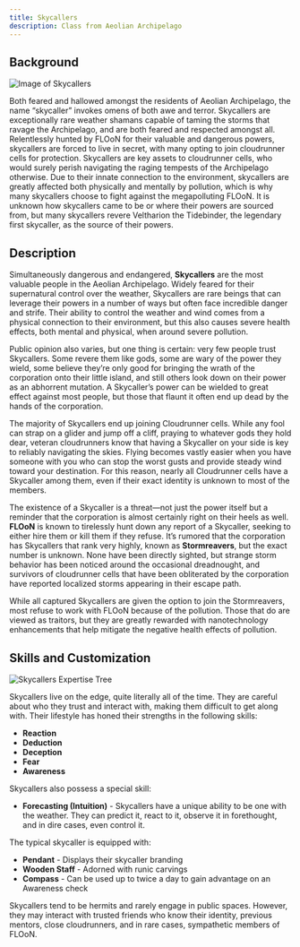 ```yaml
---
title: Skycallers
description: Class from Aeolian Archipelago
---
```

## Background

![Image of Skycallers](../../../assets/archipelago/skycaller.png)

Both feared and hallowed amongst the residents of Aeolian Archipelago, the name “skycaller” invokes omens of both awe and terror. Skycallers are exceptionally rare weather shamans capable of taming the storms that ravage the Archipelago, and are both feared and respected amongst all. Relentlessly hunted by FLOoN for their valuable and dangerous powers, skycallers are forced to live in secret, with many opting to join cloudrunner cells for protection. Skycallers are key assets to cloudrunner cells, who would surely perish navigating the raging tempests of the Archipelago otherwise. Due to their innate connection to the environment, skycallers are greatly affected both physically and mentally by pollution, which is why many skycallers choose to fight against the megapolluting FLOoN. It is unknown how skycallers came to be or where their powers are sourced from, but many skycallers revere Veltharion the Tidebinder, the legendary first skycaller, as the source of their powers.


## Description
Simultaneously dangerous and endangered, **Skycallers** are the most valuable people in the Aeolian Archipelago. Widely feared for their supernatural control over the weather, Skycallers are rare beings that can leverage their powers in a number of ways but often face incredible danger and strife. Their ability to control the weather and wind comes from a physical connection to their environment, but this also causes severe health effects, both mental and physical, when around severe pollution. 

Public opinion also varies, but one thing is certain: very few people trust Skycallers. Some revere them like gods, some are wary of the power they wield, some believe they’re only good for bringing the wrath of the corporation onto their little island, and still others look down on their power as an abhorrent mutation. A Skycaller’s power can be wielded to great effect against most people, but those that flaunt it often end up dead by the hands of the corporation.

The majority of Skycallers end up joining Cloudrunner cells. While any fool can strap on a glider and jump off a cliff, praying to whatever gods they hold dear, veteran cloudrunners know that having a Skycaller on your side is key to reliably navigating the skies. Flying becomes vastly easier when you have someone with you who can stop the worst gusts and provide steady wind toward your destination. For this reason, nearly all Cloudrunner cells have a Skycaller among them, even if their exact identity is unknown to most of the members. 

The existence of a Skycaller is a threat—not just the power itself but a reminder that the corporation is almost certainly right on their heels as well. **FLOoN** is known to tirelessly hunt down any report of a Skycaller, seeking to either hire them or kill them if they refuse. It’s rumored that the corporation has Skycallers that rank very highly, known as **Stormreavers**, but the exact number is unknown. None have been directly sighted, but strange storm behavior has been noticed around the occasional dreadnought, and survivors of cloudrunner cells that have been obliterated by the corporation have reported localized storms appearing in their escape path. 

While all captured Skycallers are given the option to join the Stormreavers, most refuse to work with FLOoN because of the pollution. Those that do are viewed as traitors, but they are greatly rewarded with nanotechnology enhancements that help mitigate the negative health effects of pollution.

## Skills and Customization

![Skycallers Expertise Tree](../../../assets/archipelago/skycaller-ET-archipelago.png)

Skycallers live on the edge, quite literally all of the time. They are careful about who they trust and interact with, making them difficult to get along with. Their lifestyle has honed their strengths in the following skills:

- **Reaction**
- **Deduction**
- **Deception**
- **Fear**
- **Awareness**

Skycallers also possess a special skill:

- **Forecasting (Intuition)** - Skycallers have a unique ability to be one with the weather. They can predict it, react to it, observe it in forethought, and in dire cases, even control it.

The typical skycaller is equipped with:

- **Pendant** - Displays their skycaller branding
- **Wooden Staff** - Adorned with runic carvings
- **Compass** - Can be used up to twice a day to gain advantage on an Awareness check

Skycallers tend to be hermits and rarely engage in public spaces. However, they may interact with trusted friends who know their identity, previous mentors, close cloudrunners, and in rare cases, sympathetic members of FLOoN.